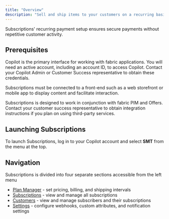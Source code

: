 ```yaml
---
title: "Overview"
description: "Sell and ship items to your customers on a recurring basis"
---
```


Subscriptions' recurring payment setup ensures secure payments without repetitive customer activity. 

## Prerequisites

Copilot is the primary interface for working with fabric applications. You will need an active account, including an account ID, to access Copilot. Contact your Copilot Admin or Customer Success representative to obtain these credentials.

Subscriptions must be connected to a front-end such as a web storefront or mobile app to display content and facilitate interaction.

Subscriptions is designed to work in conjunction with fabric PIM and Offers. Contact your customer success representative to obtain integration instructions if you plan on using third-party services.

## Launching Subscriptions

To launch Subscriptions, log in to your Copilot account and select **SMT** from the menu at the top.

## Navigation

Subscriptions is divided into four separate sections accessible from the left menu

* [Plan Manager](/docs/subscriptions-plan-manager) \- set pricing, billing, and shipping intervals
* [Subscriptions](/docs/subscriptions-manage-subscriptions) \- view and manage all subscriptions
* [Customers](/docs/subscriptions-customers) \- view and manage subscribers and their subscriptions
* [Settings](/docs/subscriptions-settings) \- configure webhooks, custom attributes, and notification settings